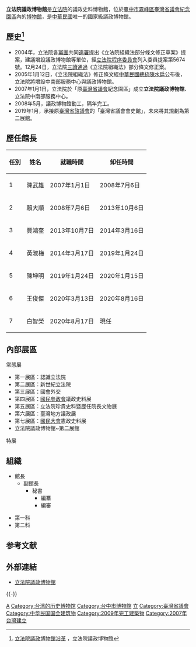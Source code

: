 {{中華民國政府部門基礎資訊
|部門名稱       = 立法院議政博物館
|外文名稱       = Assembly Affairs Museum,<br>Legislative Yuan
|外文語言       = 英文
|部門標誌       = 
|代表圖像       = 立法院議政博物館.JPG
|代表圖像名稱   = 立法院議政博物館
|首長職銜       = 館長
|首長姓名       = 白智榮
|副首長職銜     = 
|副首長姓名     = 
|副首長姓名二   = 
|秘書長職銜     = 
|秘書長姓名     = 
|任命者姓名     = [[立法院院長|立法院院長]]
|官員任期       = 
|內部單位       = 2科
|任務編組       = 
|附屬機關       = 
|成立日期       = 2007年1月1日
|前身機關       = 
|所屬部門       = [[立法院|立法院]]
|授權法源       = 立法院組織法
|員額           = 
|年度預算額     = 
|地址           = 41341[[臺中市|臺中市]][[霧峰區|霧峰區]][[中正路_(霧峰區)|中正路]]734號
|電話           = +886 4 2217-2900
|網站           = [http://aam.ly.gov.tw aam.ly.gov.tw]
|備註           =
}}
'''立法院議政博物館'''是[[立法院|立法院]]的議政史料博物館，位於[[臺中市|臺中市]][[霧峰區|霧峰區]][[臺灣省議會|臺灣省議會紀念園區]]內的[[博物館|博物館]]，是[[中華民國|中華民國]]唯一的國家級議政博物館。

== 歷史<ref>[http://aam.ly.gov.tw/p001/P001001_1.action 立法院議政博物館沿革] {{webarchive|url=https://web.archive.org/web/20130922140627/http://aam.ly.gov.tw/p001/P001001_1.action |date=2013-09-22 }}，立法院議政博物館</ref> ==
*2004年，立法院各[[黨團|黨團]]共同[[連署|連署]]提出《立法院組織法部分條文修正草案》提案，建議增設議政博物館等單位，經[[立法院程序委員會|立法院程序委員會]]列入委員提案第5674號。12月24日，立法院[[三讀通過|三讀通過]]《立法院組織法》部分條文修正案。
*2005年1月12日，《立法院組織法》修正條文經[[中華民國總統|中華民國總統]][[陳水扁|陳水扁]]公布後，立法院將增設中南部服務中心與議政博物館。
*2007年1月1日，立法院於「原[[臺灣省議會|臺灣省議會]]紀念園區」成立'''立法院議政博物館'''、立法院中南部服務中心。
*2008年5月，議政博物館動工，隔年完工。
*2019年1月，承接原[[臺灣省諮議會|臺灣省諮議會]]的「臺灣省議會會史館」，未來將其規劃為第二展館。

== 歷任館長 ==
{| class="wikitable" 
!任別
!姓名
!就職時間
!卸任時間
|-
|1||陳武雄||2007年1月1日||2008年7月6日
|-
|2||賴大順||2008年7月6日||2013年10月6日
|-
|3||賈鴻奎||2013年10月7日||2014年3月16日
|-
|4||黃淑梅||2014年3月17日||2019年1月24日
|-
|5||陳坤明||2019年1月24日||2020年1月15日
|-
|6||王俊傑||2020年3月13日||2020年8月16日
|-
|7||白智榮||2020年8月17日||現任
|}

== 內部展區 ==
;常態展
*第一展區：認識立法院
*第二展區：新世紀立法院
*第三展區：國會外交
*第四展區：[[國民參政會|國民參政會]]議政史料展
*第五展區：立法院珍貴史料暨歷任院長文物展
*第六展區：臺灣地方議政展
*第七展區：[[國民大會|國民大會]]憲政史料展
*立法院議政博物館~第二展館

;特展

== 組織 == 
*館長 
**副館長 
***秘書
****編纂
****編審

*第一科 
*第二科
== 参考文献 ==
{{Reflist}}

== 外部連結 ==
{{commons category|Assembly Affairs Museum}}
* [http://aam.ly.gov.tw/ 立法院議政博物館]{{zh}}

{{-}}
{{台灣博物館}}

{{Portal bar|台灣|台中|文化|政治|歷史}}
[[Category:立法院|A]]
[[Category:台湾的历史博物馆|Category:台湾的历史博物馆]]
[[Category:台中市博物館|Category:台中市博物館]]
[[Category:臺中市霧峰區的政府機關|立]]
[[Category:臺灣省議會|Category:臺灣省議會]]
[[Category:中华民国国会建筑物|Category:中华民国国会建筑物]]
[[Category:2009年完工建築物|Category:2009年完工建築物]]
[[Category:2007年台灣建立|Category:2007年台灣建立]]